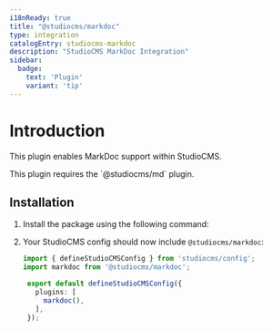```yaml
---
i18nReady: true
title: "@studiocms/markdoc"
type: integration
catalogEntry: studiocms-markdoc
description: "StudioCMS MarkDoc Integration"
sidebar:
  badge: 
    text: 'Plugin'
    variant: 'tip'
---
```



# Introduction

This plugin enables MarkDoc support within StudioCMS.

<Aside>
This plugin requires the `@studiocms/md` plugin.
</Aside>

## Installation

1. Install the package using the following command:

   <PackageManagers pkg="studiocms" type='run' args='add @studiocms/markdoc' />

2. Your StudioCMS config should now include `@studiocms/markdoc`:

   ```ts twoslash title="studiocms.config.mjs" {2, 6}
   import { defineStudioCMSConfig } from 'studiocms/config';
   import markdoc from '@studiocms/markdoc';

    export default defineStudioCMSConfig({
      plugins: [
        markdoc(),
      ],
    });
   ```
